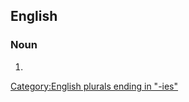 ==English==

===Noun===
{{head|en|noun form}}

# {{plural of|en|homebody}}

[[Category:English plurals ending in "-ies"]]